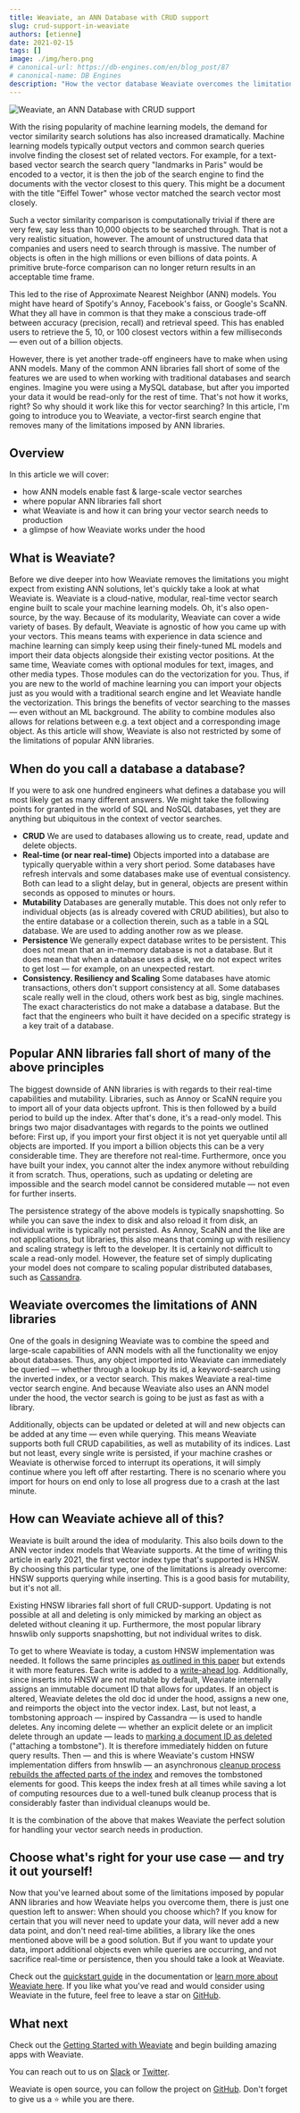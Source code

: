 ```yaml
---
title: Weaviate, an ANN Database with CRUD support
slug: crud-support-in-weaviate
authors: [etienne] 
date: 2021-02-15
tags: []
image: ./img/hero.png
# canonical-url: https://db-engines.com/en/blog_post/87
# canonical-name: DB Engines
description: "How the vector database Weaviate overcomes the limitations of popular Approximate Nearest Neighbor (ANN) libraries."
---
```

![Weaviate, an ANN Database with CRUD support](./img/hero.png)

<!-- truncate -->

With the rising popularity of machine learning models, the demand for vector similarity search solutions has also increased dramatically. Machine learning models typically output vectors and common search queries involve finding the closest set of related vectors. For example, for a text-based vector search the search query "landmarks in Paris" would be encoded to a vector, it is then the job of the search engine to find the documents with the vector closest to this query. This might be a document with the title "Eiffel Tower" whose vector matched the search vector most closely.

Such a vector similarity comparison is computationally trivial if there are very few, say less than 10,000 objects to be searched through. That is not a very realistic situation, however. The amount of unstructured data that companies and users need to search through is massive. The number of objects is often in the high millions or even billions of data points. A primitive brute-force comparison can no longer return results in an acceptable time frame.

This led to the rise of Approximate Nearest Neighbor (ANN) models. You might have heard of Spotify's Annoy, Facebook's faiss, or Google's ScaNN. What they all have in common is that they make a conscious trade-off between accuracy (precision, recall) and retrieval speed. This has enabled users to retrieve the 5, 10, or 100 closest vectors within a few milliseconds — even out of a billion objects.

However, there is yet another trade-off engineers have to make when using ANN models. Many of the common ANN libraries fall short of some of the features we are used to when working with traditional databases and search engines. Imagine you were using a MySQL database, but after you imported your data it would be read-only for the rest of time. That's not how it works, right? So why should it work like this for vector searching? In this article, I'm going to introduce you to Weaviate, a vector-first search engine that removes many of the limitations imposed by ANN libraries.

## Overview
In this article we will cover:

* how ANN models enable fast & large-scale vector searches
* where popular ANN libraries fall short
* what Weaviate is and how it can bring your vector search needs to production
* a glimpse of how Weaviate works under the hood

## What is Weaviate?
Before we dive deeper into how Weaviate removes the limitations you might expect from existing ANN solutions, let's quickly take a look at what Weaviate is. Weaviate is a cloud-native, modular, real-time vector search engine built to scale your machine learning models. Oh, it's also open-source, by the way. Because of its modularity, Weaviate can cover a wide variety of bases. By default, Weaviate is agnostic of how you came up with your vectors. This means teams with experience in data science and machine learning can simply keep using their finely-tuned ML models and import their data objects alongside their existing vector positions. At the same time, Weaviate comes with optional modules for text, images, and other media types. Those modules can do the vectorization for you. Thus, if you are new to the world of machine learning you can import your objects just as you would with a traditional search engine and let Weaviate handle the vectorization. This brings the benefits of vector searching to the masses — even without an ML background. The ability to combine modules also allows for relations between e.g. a text object and a corresponding image object. As this article will show, Weaviate is also not restricted by some of the limitations of popular ANN libraries.

## When do you call a database a database?
If you were to ask one hundred engineers what defines a database you will most likely get as many different answers. We might take the following points for granted in the world of SQL and NoSQL databases, yet they are anything but ubiquitous in the context of vector searches.

* **CRUD**
    We are used to databases allowing us to create, read, update and delete objects.
* **Real-time (or near real-time)**
    Objects imported into a database are typically queryable within a very short period. Some databases have refresh intervals and some databases make use of eventual consistency. Both can lead to a slight delay, but in general, objects are present within seconds as opposed to minutes or hours.
* **Mutability**
    Databases are generally mutable. This does not only refer to individual objects (as is already covered with CRUD abilities), but also to the entire database or a collection therein, such as a table in a SQL database. We are used to adding another row as we please.
* **Persistence**
    We generally expect database writes to be persistent. This does not mean that an in-memory database is not a database. But it does mean that when a database uses a disk, we do not expect writes to get lost — for example, on an unexpected restart.
* **Consistency. Resiliency and Scaling**
    Some databases have atomic transactions, others don't support consistency at all. Some databases scale really well in the cloud, others work best as big, single machines. The exact characteristics do not make a database a database. But the fact that the engineers who built it have decided on a specific strategy is a key trait of a database.

## Popular ANN libraries fall short of many of the above principles
The biggest downside of ANN libraries is with regards to their real-time capabilities and mutability. Libraries, such as Annoy or ScaNN require you to import all of your data objects upfront. This is then followed by a build period to build up the index. After that's done, it's a read-only model. This brings two major disadvantages with regards to the points we outlined before: First up, if you import your first object it is not yet queryable until all objects are imported. If you import a billion objects this can be a very considerable time. They are therefore not real-time. Furthermore, once you have built your index, you cannot alter the index anymore without rebuilding it from scratch. Thus, operations, such as updating or deleting are impossible and the search model cannot be considered mutable — not even for further inserts.

The persistence strategy of the above models is typically snapshotting. So while you can save the index to disk and also reload it from disk, an individual write is typically not persisted. As Annoy, ScaNN and the like are not applications, but libraries, this also means that coming up with resiliency and scaling strategy is left to the developer. It is certainly not difficult to scale a read-only model. However, the feature set of simply duplicating your model does not compare to scaling popular distributed databases, such as [Cassandra](https://db-engines.com/en/system/Cassandra).

## Weaviate overcomes the limitations of ANN libraries

One of the goals in designing Weaviate was to combine the speed and large-scale capabilities of ANN models with all the functionality we enjoy about databases. Thus, any object imported into Weaviate can immediately be queried — whether through a lookup by its id, a keyword-search using the inverted index, or a vector search. This makes Weaviate a real-time vector search engine. And because Weaviate also uses an ANN model under the hood, the vector search is going to be just as fast as with a library.

Additionally, objects can be updated or deleted at will and new objects can be added at any time — even while querying. This means Weaviate supports both full CRUD capabilities, as well as mutability of its indices. Last but not least, every single write is persisted, if your machine crashes or Weaviate is otherwise forced to interrupt its operations, it will simply continue where you left off after restarting. There is no scenario where you import for hours on end only to lose all progress due to a crash at the last minute.

## How can Weaviate achieve all of this?
Weaviate is built around the idea of modularity. This also boils down to the ANN vector index models that Weaviate supports. At the time of writing this article in early 2021, the first vector index type that's supported is HNSW. By choosing this particular type, one of the limitations is already overcome: HNSW supports querying while inserting. This is a good basis for mutability, but it's not all.

Existing HNSW libraries fall short of full CRUD-support. Updating is not possible at all and deleting is only mimicked by marking an object as deleted without cleaning it up. Furthermore, the most popular library hnswlib only supports snapshotting, but not individual writes to disk.

To get to where Weaviate is today, a custom HNSW implementation was needed. It follows the same principles [as outlined in this paper](https://arxiv.org/abs/1603.09320) but extends it with more features. Each write is added to a [write-ahead log](https://martinfowler.com/articles/patterns-of-distributed-systems/wal.html). Additionally, since inserts into HNSW are not mutable by default, Weaviate internally assigns an immutable document ID that allows for updates. If an object is altered, Weaviate deletes the old doc id under the hood, assigns a new one, and reimports the object into the vector index. Last, but not least, a tombstoning approach — inspired by Cassandra — is used to handle deletes. Any incoming delete — whether an explicit delete or an implicit delete through an update — leads to [marking a document ID as deleted](https://github.com/weaviate/weaviate/blob/b59527994a85d35664bec7eb5acc8fa628318a86/adapters/repos/db/vector/hnsw/delete.go#L23-L64) ("attaching a tombstone"). It is therefore immediately hidden on future query results. Then — and this is where Weaviate's custom HNSW implementation differs from hnswlib — an asynchronous [cleanup process rebuilds the affected parts of the index](https://github.com/weaviate/weaviate/blob/b59527994a85d35664bec7eb5acc8fa628318a86/adapters/repos/db/vector/hnsw/delete.go#L116-L167) and removes the tombstoned elements for good. This keeps the index fresh at all times while saving a lot of computing resources due to a well-tuned bulk cleanup process that is considerably faster than individual cleanups would be.

It is the combination of the above that makes Weaviate the perfect solution for handling your vector search needs in production.

## Choose what's right for your use case — and try it out yourself!
Now that you've learned about some of the limitations imposed by popular ANN libraries and how Weaviate helps you overcome them, there is just one question left to answer: When should you choose which? If you know for certain that you will never need to update your data, will never add a new data point, and don't need real-time abilities, a library like the ones mentioned above will be a good solution. But if you want to update your data, import additional objects even while queries are occurring, and not sacrifice real-time or persistence, then you should take a look at Weaviate.

Check out the [quickstart guide](/developers/weaviate/quickstart) in the documentation or [learn more about Weaviate here](/developers/weaviate). If you like what you've read and would consider using Weaviate in the future, feel free to leave a star on [GitHub](https://github.com/weaviate/weaviate).

## What next
Check out the [Getting Started with Weaviate](/developers/weaviate/quickstart) and begin building amazing apps with Weaviate.

You can reach out to us on [Slack](https://join.slack.com/t/weaviate/shared_invite/zt-goaoifjr-o8FuVz9b1HLzhlUfyfddhw) or [Twitter](https://twitter.com/weaviate_io).

Weaviate is open source, you can follow the project on [GitHub](https://github.com/weaviate/weaviate). Don't forget to give us a ⭐️ while you are there.